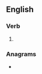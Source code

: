 ==English==

===Verb===
{{head|en|verb form}}

# {{en-third-person singular of|entice}}

===Anagrams===
* {{anagrams|en|encites}}